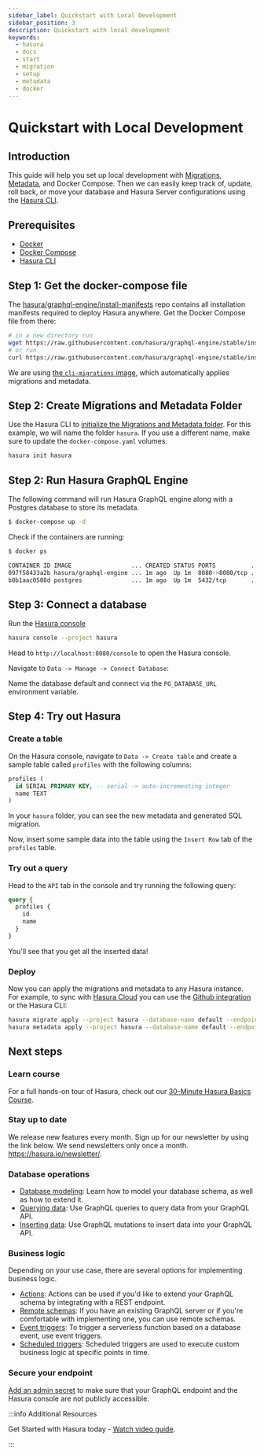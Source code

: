 ```yaml
---
sidebar_label: Quickstart with Local Development
sidebar_position: 3
description: Quickstart with local development
keywords:
  - hasura
  - docs
  - start
  - migration
  - setup
  - metadata
  - docker
---
```



# Quickstart with Local Development

## Introduction

This guide will help you set up local development with [Migrations, Metadata](/migrations-metadata-seeds/index.mdx), and Docker Compose. Then we can easily keep track of, update, roll back, or move
your database and Hasura Server configurations using the [Hasura CLI](/hasura-cli/index.mdx).

## Prerequisites

- [Docker](https://docs.docker.com/install/)
- [Docker Compose](https://docs.docker.com/compose/install/)
- [Hasura CLI](/hasura-cli/index.mdx)

## Step 1: Get the docker-compose file

The [hasura/graphql-engine/install-manifests](https://github.com/hasura/graphql-engine/tree/stable/install-manifests)
repo contains all installation manifests required to deploy Hasura anywhere. Get the Docker Compose file from there:

```bash
# in a new directory run
wget https://raw.githubusercontent.com/hasura/graphql-engine/stable/install-manifests/docker-compose-local/docker-compose.yaml
# or run
curl https://raw.githubusercontent.com/hasura/graphql-engine/stable/install-manifests/docker-compose-local/docker-compose.yaml -o docker-compose.yml
```

We are using [the `cli-migrations` image](/migrations-metadata-seeds/auto-apply-migrations.mdx), which automatically applies migrations and metadata.

## Step 2: Create Migrations and Metadata Folder

Use the Hasura CLI to [initialize the Migrations and Metadata folder](/hasura-cli/commands/hasura_init.mdx). For this example, we will name the folder `hasura`. If you use a different name, make sure to update the `docker-compose.yaml` volumes.

```bash
hasura init hasura
```

## Step 2: Run Hasura GraphQL Engine

The following command will run Hasura GraphQL engine along with a Postgres database to store its metadata.

```bash
$ docker-compose up -d
```

Check if the containers are running:

```bash
$ docker ps

CONTAINER ID IMAGE                 ... CREATED STATUS PORTS          ...
097f58433a2b hasura/graphql-engine ... 1m ago  Up 1m  8080->8080/tcp ...
b0b1aac0508d postgres              ... 1m ago  Up 1m  5432/tcp       ...
```

## Step 3: Connect a database

Run the [Hasura console](/hasura-cli/commands/hasura_console.mdx)

```bash
hasura console --project hasura
```

Head to `http://localhost:8080/console` to open the Hasura console.

Navigate to `Data -> Manage -> Connect Database`:

<Thumbnail
  src="/img/getting-started/connect-db-console.png"
  alt="Connect database"
  width="1000px"
/>

Name the database default and connect via the `PG_DATABASE_URL` environment variable.

<Thumbnail
  src="/img/getting-started/connect-db-local.png"
  alt="Connect via PG_DATABASE_URL enviroment variable"
  width="700px"
/>

## Step 4: Try out Hasura

### Create a table

On the Hasura console, navigate to `Data -> Create table` and create a sample table called `profiles` with the following
columns:

```sql
profiles (
  id SERIAL PRIMARY KEY, -- serial -> auto-incrementing integer
  name TEXT
)
```

<Thumbnail
  src="/img/getting-started/create-profile-table.png"
  alt="Create a table"
  width="1200px"
/>

In your `hasura` folder, you can see the new metadata and generated SQL migration.

Now, insert some sample data into the table using the `Insert Row` tab of the `profiles` table.

### Try out a query

Head to the `API` tab in the console and try running the following query:

```graphql
query {
  profiles {
    id
    name
  }
}
```

You'll see that you get all the inserted data!

<Thumbnail
  src="/img/getting-started/profile-query.png"
  alt="Try out a query"
  width="1200px"
/>

### Deploy

Now you can apply the migrations and metadata to any Hasura instance. For example, to sync with [Hasura Cloud](https://cloud.hasura.io/signup/?pg=docs&plcmt=body&cta=navigate-to-cloud-hasura-io&tech=default) you can use the [Github integration](/deployment/github-integration.mdx) or the Hasura CLI:

```bash
hasura migrate apply --project hasura --database-name default --endpoint <Hasura Cloud endpoint> --admin-secret <secret>
hasura metadata apply --project hasura --database-name default --endpoint <Hasura Cloud endpoint> --admin-secret <secret>
```

## Next steps

### Learn course

For a full hands-on tour of Hasura, check out our
[30-Minute Hasura Basics Course](https://hasura.io/learn/graphql/hasura/introduction/).

### Stay up to date

We release new features every month. Sign up for our newsletter by using the link below. We send newsletters only once a
month. <https://hasura.io/newsletter/>.

### Database operations

- [Database modeling](/schema/postgres/index.mdx): Learn how to model your database schema, as well as how to extend
  it.
- [Querying data](/queries/postgres/index.mdx): Use GraphQL queries to query data from your GraphQL API.
- [Inserting data](/mutations/postgres/index.mdx): Use GraphQL mutations to insert data into your GraphQL API.

### Business logic

Depending on your use case, there are several options for implementing business logic.

- [Actions](/actions/index.mdx): Actions can be used if you'd like to extend your GraphQL schema by integrating with a
  REST endpoint.
- [Remote schemas](/remote-schemas/index.mdx): If you have an existing GraphQL server or if you're comfortable with
  implementing one, you can use remote schemas.
- [Event triggers](/event-triggers/index.mdx): To trigger a serverless function based on a database event, use event
  triggers.
- [Scheduled triggers](/scheduled-triggers/index.mdx): Scheduled triggers are used to execute custom business logic at
  specific points in time.

### Secure your endpoint

[Add an admin secret](/deployment/deployment-guides/docker.mdx#docker-secure) to make sure that your GraphQL endpoint
and the Hasura console are not publicly accessible.

:::info Additional Resources

Get Started with Hasura today -
[Watch video guide](https://hasura.io/events/webinar/get-started-with-hasura/?pg=docs&plcmt=body&cta=getting-started&tech=).

:::
